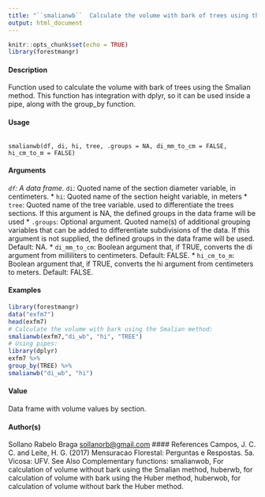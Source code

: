 ```yaml
---
title: "``smalianwb``  Calculate the volume with bark of trees using the Smalian method"
output: html_document
---
```


```r
knitr::opts_chunk$set(echo = TRUE)
library(forestmangr)
```

#### Description
Function used to calculate the volume with bark of trees using the Smalian method. This function
has integration with dplyr, so it can be used inside a pipe, along with the group_by function.

#### Usage
<pre><code>
smalianwb(df, di, hi, tree, .groups = NA, di_mm_to_cm = FALSE,
hi_cm_to_m = FALSE)
</code></pre>

#### Arguments 
*``df``: A data frame.
* ``di``: Quoted name of the section diameter variable, in centimeters.
* ``hi``: Quoted name of the section height variable, in meters
* ``tree``: Quoted name of the tree variable. used to differentiate the trees sections. If this argument is NA, the defined groups in the data frame will be used
* ``.groups``: Optional argument. Quoted name(s) of additional grouping variables that can be added to differentiate subdivisions of the data. If this argument is not supplied, the defined groups in the data frame will be used. Default: NA.
* ``di_mm_to_cm``: Boolean argument that, if TRUE, converts the di argument from milliliters to centimeters. Default: FALSE.
* ``hi_cm_to_m``: Boolean argument that, if TRUE, converts the hi argument from centimeters to meters. Default: FALSE.


#### Examples
```r
library(forestmangr)
data("exfm7")
head(exfm7)
# Calculate the volume with bark using the Smalian method:
smalianwb(exfm7,"di_wb", "hi", "TREE")
# Using pipes:
library(dplyr)
exfm7 %>%
group_by(TREE) %>%
smalianwb("di_wb", "hi")
```
#### Value
Data frame with volume values by section.

#### Author(s)
Sollano Rabelo Braga <sollanorb@gmail.com>
#### References
Campos, J. C. C. and Leite, H. G. (2017) Mensuracao Florestal: Perguntas e Respostas. 5a. Vicosa:
UFV.
See Also
Complementary functions: smalianwob, For calculation of volume without bark using the Smalian
method, huberwb, for calculation of volume with bark using the Huber method, huberwob, for
calculation of volume without bark the Huber method.
